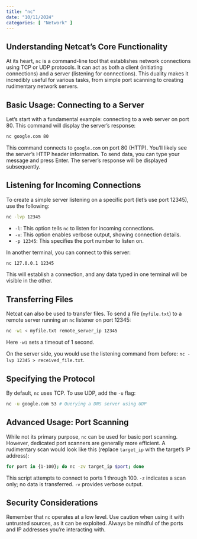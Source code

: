 ```yaml
---
title: "nc"
date: "10/11/2024"
categories: [ "Network" ]
---
```

## Understanding Netcat's Core Functionality

At its heart, `nc` is a command-line tool that establishes network connections using TCP or UDP protocols. It can act as both a client (initiating connections) and a server (listening for connections).  This duality makes it incredibly useful for various tasks, from simple port scanning to creating rudimentary network servers.

## Basic Usage: Connecting to a Server

Let's start with a fundamental example: connecting to a web server on port 80.  This command will display the server's response:

```bash
nc google.com 80
```

This command connects to `google.com` on port 80 (HTTP).  You'll likely see the server's HTTP header information.  To send data, you can type your message and press Enter.  The server's response will be displayed subsequently.


## Listening for Incoming Connections

To create a simple server listening on a specific port (let's use port 12345), use the following:

```bash
nc -lvp 12345
```

* `-l`: This option tells `nc` to listen for incoming connections.
* `-v`: This option enables verbose output, showing connection details.
* `-p 12345`: This specifies the port number to listen on.

In another terminal, you can connect to this server:

```bash
nc 127.0.0.1 12345
```

This will establish a connection, and any data typed in one terminal will be visible in the other.

##  Transferring Files

Netcat can also be used to transfer files. To send a file (`myfile.txt`) to a remote server running an `nc` listener on port 12345:

```bash
nc -w1 < myfile.txt remote_server_ip 12345
```
Here `-w1` sets a timeout of 1 second.

On the server side, you would use the listening command from before: `nc -lvp 12345 > received_file.txt`.


## Specifying the Protocol

By default, `nc` uses TCP. To use UDP, add the `-u` flag:

```bash
nc -u google.com 53 # Querying a DNS server using UDP
```


##  Advanced Usage: Port Scanning

While not its primary purpose, `nc` can be used for basic port scanning.  However, dedicated port scanners are generally more efficient.  A rudimentary scan would look like this (replace `target_ip` with the target's IP address):

```bash
for port in {1-100}; do nc -zv target_ip $port; done
```

This script attempts to connect to ports 1 through 100. `-z` indicates a scan only; no data is transferred. `-v` provides verbose output.


##  Security Considerations

Remember that `nc` operates at a low level.  Use caution when using it with untrusted sources, as it can be exploited.  Always be mindful of the ports and IP addresses you're interacting with.